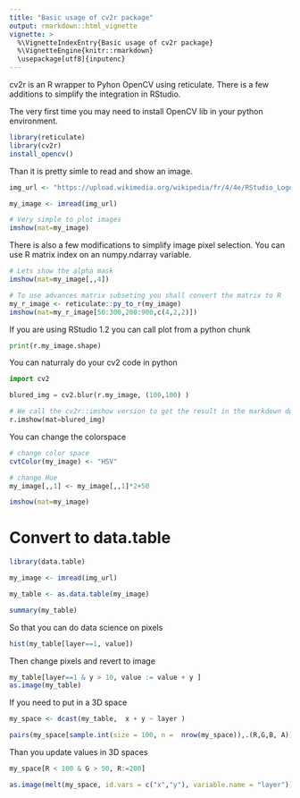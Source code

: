 ```yaml
---
title: "Basic usage of cv2r package"
output: rmarkdown::html_vignette
vignette: >
  %\VignetteIndexEntry{Basic usage of cv2r package}
  %\VignetteEngine{knitr::rmarkdown}
  \usepackage[utf8]{inputenc}
---
```


cv2r is an R wrapper to Pyhon OpenCV using reticulate.
There is a few additions to simplify the integration in RStudio.

The very first time you may need to install OpenCV lib in your python environment.

```r
library(reticulate)
library(cv2r)
install_opencv()
```

Than it is pretty simle to read and show an image.

```r

img_url <- "https://upload.wikimedia.org/wikipedia/fr/4/4e/RStudio_Logo.png"

my_image <- imread(img_url)

# Very simple to plot images
imshow(mat=my_image)
```

There is also a few modifications to simplify image pixel selection. You can use R matrix index on an numpy.ndarray variable.

```r

# Lets show the alpha mask
imshow(mat=my_image[,,4])
```

```r
# To use advances matrix subseting you shall convert the matrix to R 
my_r_image <- reticulate::py_to_r(my_image)
imshow(mat=my_r_image[50:300,200:900,c(4,2,2)])
```

If you are using RStudio 1.2 you can call plot from a python chunk

```python

print(r.my_image.shape)

```

You can naturraly do your cv2 code in python

```python
import cv2

blured_img = cv2.blur(r.my_image, (100,100) )

# We call the cv2r::imshow version to get the result in the markdown document
r.imshow(mat=blured_img)

```


You can change the colorspace

```r

# change color space
cvtColor(my_image) <- "HSV"

# change Hue
my_image[,,1] <- my_image[,,1]*2+50

imshow(mat=my_image)
```


# Convert to data.table

```r
library(data.table)

my_image <- imread(img_url)

my_table <- as.data.table(my_image)

summary(my_table)
```

So that you can do data science on pixels

```r
hist(my_table[layer==1, value])
```

Then change pixels and revert to image

```r
my_table[layer==1 & y > 10, value := value + y ]
as.image(my_table)
```

If you need to put in a 3D space

```r
my_space <- dcast(my_table,  x + y ~ layer )

pairs(my_space[sample.int(size = 100, n =  nrow(my_space)),.(R,G,B, A)])
```

Than you update values in 3D spaces

```r

my_space[R < 100 & G > 50, R:=200]

as.image(melt(my_space, id.vars = c("x","y"), variable.name = "layer"))

```

